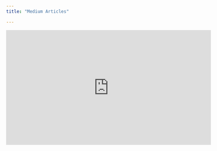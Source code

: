 ```yaml
---
title: "Medium Articles"

---
```


<iframe width="560" height="315" src="https://www.youtube.com/embed/C69QyycHsgE" title="YouTube video player" frameborder="0" allow="accelerometer; autoplay; clipboard-write; encrypted-media; gyroscope; picture-in-picture" allowfullscreen></iframe>
